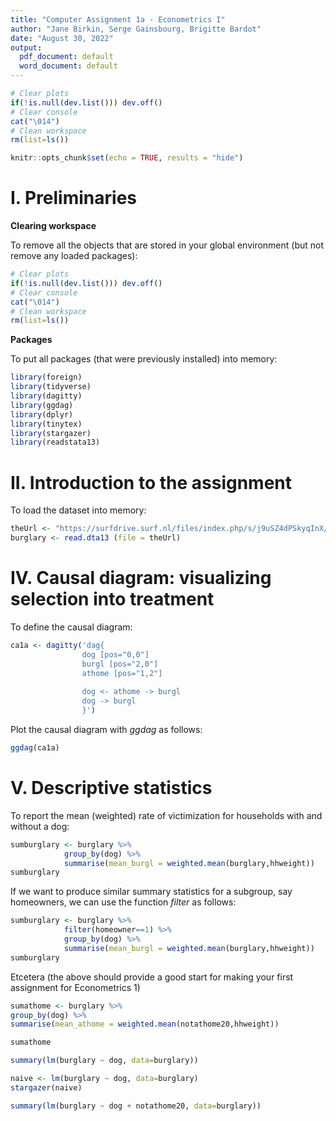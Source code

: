 ---
title: "Computer Assignment 1a - Econometrics I"
author: "Jane Birkin, Serge Gainsbourg, Brigitte Bardot"
date: "August 30, 2022"
output:
  pdf_document: default
  word_document: default
---

```{r clear memory, include=FALSE}
# Clear plots
if(!is.null(dev.list())) dev.off()
# Clear console
cat("\014") 
# Clean workspace
rm(list=ls())

```

```{r setup, include=FALSE}
knitr::opts_chunk$set(echo = TRUE, results = "hide")
```

# I. Preliminaries

**Clearing workspace**

To remove all the objects that are stored in your global environment (but not remove any loaded packages):
```{r clear memory, results="hide"}
# Clear plots
if(!is.null(dev.list())) dev.off()
# Clear console
cat("\014") 
# Clean workspace
rm(list=ls())
```

**Packages**

To put all packages (that were previously installed) into memory:

```{r, warning=FALSE, message=FALSE}
library(foreign)
library(tidyverse)
library(dagitty)
library(ggdag)
library(dplyr)
library(tinytex)
library(stargazer)
library(readstata13)
```


# II. Introduction to the assignment

To load the dataset into memory:

```{r load data}
theUrl <- "https://surfdrive.surf.nl/files/index.php/s/j9uSZ4dPSkyqInX/download"
burglary <- read.dta13 (file = theUrl)
```

# IV. Causal diagram: visualizing selection into treatment

To define the causal diagram:

```{r nodes}
ca1a <- dagitty('dag{
                dog [pos="0,0"]
                burgl [pos="2,0"]
                athome [pos="1,2"]
                
                dog <- athome -> burgl
                dog -> burgl
                }')

```

Plot the causal diagram with *ggdag* as follows:

```{r diagram plot, out.width = "60%"}
ggdag(ca1a)
```
# V. Descriptive statistics

To report the mean (weighted) rate of victimization for households with and without a dog:

```{r descriptive statistics}
sumburglary <- burglary %>%
            group_by(dog) %>%
            summarise(mean_burgl = weighted.mean(burglary,hhweight))
sumburglary
```

If we want to produce similar summary statistics for a subgroup, say homeowners, we can use the function *filter* as follows:

```{r descriptive statistics 2}
sumburglary <- burglary %>%
            filter(homeowner==1) %>%
            group_by(dog) %>%
            summarise(mean_burgl = weighted.mean(burglary,hhweight))
sumburglary
```

Etcetera (the above should provide a good start for making your first assignment for Econometrics 1)

```{r}
sumathome <- burglary %>%
group_by(dog) %>%
summarise(mean_athome = weighted.mean(notathome20,hhweight))

sumathome
```

```{r}
summary(lm(burglary ~ dog, data=burglary))

```


```{r}
naive <- lm(burglary ~ dog, data=burglary)
stargazer(naive)

```
```{r}
summary(lm(burglary ~ dog + notathome20, data=burglary))

```

